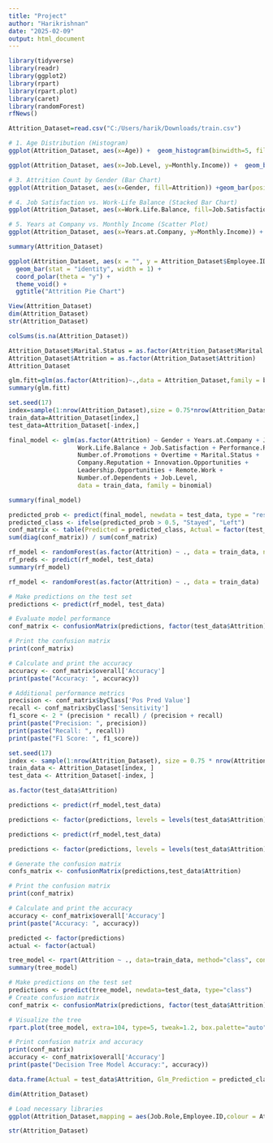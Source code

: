 ---
title: "Project"
author: "Harikrishnan"
date: "2025-02-09"
output: html_document
---
```{r}
library(tidyverse)
library(readr)
library(ggplot2)
library(rpart)
library(rpart.plot)
library(caret)
library(randomForest)
rfNews()
```
```{r}
Attrition_Dataset=read.csv("C:/Users/harik/Downloads/train.csv")

```
```{r}
# 1. Age Distribution (Histogram)
ggplot(Attrition_Dataset, aes(x=Age)) +  geom_histogram(binwidth=5, fill="steelblue", color="black") + labs(title="Age Distribution", x="Age", y="Count")
```
```{r}
ggplot(Attrition_Dataset, aes(x=Job.Level, y=Monthly.Income)) +  geom_boxplot(fill="lightblue", color="black") +  labs(title="Monthly Income by Job Level", x="Job Level", y="Monthly Income")
```
```{r}
# 3. Attrition Count by Gender (Bar Chart)
ggplot(Attrition_Dataset, aes(x=Gender, fill=Attrition)) +geom_bar(position="dodge") + labs(title="Attrition Count by Gender", x="Gender", y="Count")
```
```{r}
# 4. Job Satisfaction vs. Work-Life Balance (Stacked Bar Chart)
ggplot(Attrition_Dataset, aes(x=Work.Life.Balance, fill=Job.Satisfaction)) +  geom_bar(position="fill") + labs(title="Job Satisfaction vs Work-Life Balance", x="Work-Life Balance", y="Proportion")
```
```{r}
# 5. Years at Company vs. Monthly Income (Scatter Plot)
ggplot(Attrition_Dataset, aes(x=Years.at.Company, y=Monthly.Income)) + geom_point(alpha=0.5, color="blue") +  labs(title="Years at Company vs Monthly Income", x="Years at Company", y="Monthly Income")

```
```{r}
summary(Attrition_Dataset)
```



```{r}
ggplot(Attrition_Dataset, aes(x = "", y = Attrition_Dataset$Employee.ID, fill = Attrition)) +
  geom_bar(stat = "identity", width = 1) +
  coord_polar(theta = "y") +
  theme_void() +
  ggtitle("Attrition Pie Chart")
```


```{r}
View(Attrition_Dataset)
dim(Attrition_Dataset)
str(Attrition_Dataset)
```
```{r}
colSums(is.na(Attrition_Dataset))
```
```{r}
Attrition_Dataset$Marital.Status = as.factor(Attrition_Dataset$Marital.Status)
Attrition_Dataset$Attrition = as.factor(Attrition_Dataset$Attrition)
Attrition_Dataset
```
```{r}
glm.fitt=glm(as.factor(Attrition)~.,data = Attrition_Dataset,family = binomial)
summary(glm.fitt)
```
```{r}
set.seed(17)
index=sample(1:nrow(Attrition_Dataset),size = 0.75*nrow(Attrition_Dataset))
train_data=Attrition_Dataset[index,]
test_data=Attrition_Dataset[-index,]
```

```{r}
final_model <- glm(as.factor(Attrition) ~ Gender + Years.at.Company + Job.Role + 
                   Work.Life.Balance + Job.Satisfaction + Performance.Rating + 
                   Number.of.Promotions + Overtime + Marital.Status + 
                   Company.Reputation + Innovation.Opportunities + 
                   Leadership.Opportunities + Remote.Work + 
                   Number.of.Dependents + Job.Level, 
                   data = train_data, family = binomial)

summary(final_model)
```


```{r}
predicted_prob <- predict(final_model, newdata = test_data, type = "response")
predicted_class <- ifelse(predicted_prob > 0.5, "Stayed", "Left")
conf_matrix <- table(Predicted = predicted_class, Actual = factor(test_data$Attrition))
sum(diag(conf_matrix)) / sum(conf_matrix)
```

```{r}
rf_model <- randomForest(as.factor(Attrition) ~ ., data = train_data, ntree = 100)
rf_preds <- predict(rf_model, test_data)
summary(rf_model)
```
```{r}
rf_model <- randomForest(as.factor(Attrition) ~ ., data = train_data)

# Make predictions on the test set
predictions <- predict(rf_model, test_data)

# Evaluate model performance
conf_matrix <- confusionMatrix(predictions, factor(test_data$Attrition))

# Print the confusion matrix
print(conf_matrix)

# Calculate and print the accuracy
accuracy <- conf_matrix$overall['Accuracy']
print(paste("Accuracy: ", accuracy))

# Additional performance metrics
precision <- conf_matrix$byClass['Pos Pred Value']
recall <- conf_matrix$byClass['Sensitivity']
f1_score <- 2 * (precision * recall) / (precision + recall)
print(paste("Precision: ", precision))
print(paste("Recall: ", recall))
print(paste("F1 Score: ", f1_score))
```


```{r}
set.seed(17)
index <- sample(1:nrow(Attrition_Dataset), size = 0.75 * nrow(Attrition_Dataset))
train_data <- Attrition_Dataset[index, ]
test_data <- Attrition_Dataset[-index, ]
```
```{r}
as.factor(test_data$Attrition)
```
```{r}
predictions <- predict(rf_model,test_data)

predictions <- factor(predictions, levels = levels(test_data$Attrition))
```

```{r}
predictions <- predict(rf_model,test_data)

predictions <- factor(predictions, levels = levels(test_data$Attrition))

# Generate the confusion matrix
confs_matrix <- confusionMatrix(predictions,test_data$Attrition)

# Print the confusion matrix
print(conf_matrix)

# Calculate and print the accuracy
accuracy <- conf_matrix$overall['Accuracy']
print(paste("Accuracy: ", accuracy))
```
```{r}
predicted <- factor(predictions)
actual <- factor(actual)

```

```{r}
tree_model <- rpart(Attrition ~ ., data=train_data, method="class", control=rpart.control(cp=0.01))
summary(tree_model)

# Make predictions on the test set
predictions <- predict(tree_model, newdata=test_data, type="class")
# Create confusion matrix
conf_matrix <- confusionMatrix(predictions, factor(test_data$Attrition))
```
```{r}
# Visualize the tree
rpart.plot(tree_model, extra=104, type=5, tweak=1.2, box.palette="auto")
```


```{r}
# Print confusion matrix and accuracy
print(conf_matrix)
accuracy <- conf_matrix$overall['Accuracy']
print(paste("Decision Tree Model Accuracy:", accuracy))
```
```{r}
data.frame(Actual = test_data$Attrition, Glm_Prediction = predicted_class, Rf_prediction = rf_preds, decision_tree = predictions)
```


```{r}
dim(Attrition_Dataset)
```

```{r}
# Load necessary libraries
ggplot(Attrition_Dataset,mapping = aes(Job.Role,Employee.ID,colour = Attrition))+geom_col()
```

```{r}
str(Attrition_Dataset)
```

